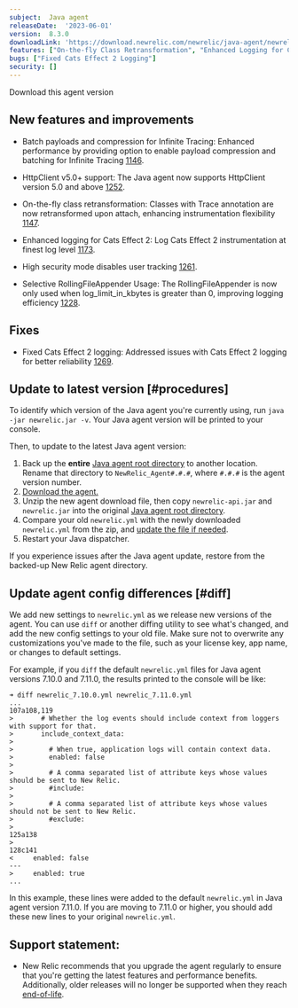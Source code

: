 ```yaml
---
subject:  Java agent
releaseDate:  '2023-06-01'
version:  8.3.0
downloadLink: 'https://download.newrelic.com/newrelic/java-agent/newrelic-agent/8.3.0/'
features: ["On-the-fly Class Retransformation", "Enhanced Logging for Cats Effect 2", "Batched Payload and Compression for Infinite Tracing", "HttpClient v5.0+ Support", "High Security Mode disables user tracking", "Updated JFR Version", "Selective RollingFileAppender Usage"]
bugs: ["Fixed Cats Effect 2 Logging"]
security: []
---
```


<ButtonGroup>
  <ButtonLink
    role="button"
    to="https://download.newrelic.com/newrelic/java-agent/newrelic-agent/8.3.0/"
    variant="primary"
  >
    Download this agent version
  </ButtonLink>
</ButtonGroup>

## New features and improvements

* Batch payloads and compression for Infinite Tracing: Enhanced performance by providing option to enable payload compression and batching for Infinite Tracing [1146](https://github.com/newrelic/newrelic-java-agent/pull/1146).

* HttpClient v5.0+ support: The Java agent now supports HttpClient version 5.0 and above [1252](https://github.com/newrelic/newrelic-java-agent/pull/1252).

* On-the-fly class retransformation: Classes with Trace annotation are now retransformed upon attach, enhancing instrumentation flexibility [1147](https://github.com/newrelic/newrelic-java-agent/pull/1147).

* Enhanced logging for Cats Effect 2: Log Cats Effect 2 instrumentation at finest log level [1173](https://github.com/newrelic/newrelic-java-agent/pull/1173).

* High security mode disables user tracking
[1261](https://github.com/newrelic/newrelic-java-agent/pull/1261).

* Selective RollingFileAppender Usage: The RollingFileAppender is now only used when log_limit_in_kbytes is greater than 0, improving logging efficiency [1228](https://github.com/newrelic/newrelic-java-agent/pull/1228).
## Fixes

* Fixed Cats Effect 2 logging: Addressed issues with Cats Effect 2 logging for better reliability [1269](https://github.com/newrelic/newrelic-java-agent/pull/1269).


## Update to latest version [#procedures]

To identify which version of the Java agent you're currently using, run `java -jar newrelic.jar -v`. Your Java agent version will be printed to your console.

Then, to update to the latest Java agent version:

1. Back up the **entire** [Java agent root directory](/docs/agents/manage-apm-agents/troubleshooting/find-agent-root-directory#java-agent) to another location. Rename that directory to `NewRelic_Agent#.#.#`, where `#.#.#` is the agent version number.
2. [Download the agent.](/docs/release-notes/agent-release-notes/java-release-notes)
3. Unzip the new agent download file, then copy `newrelic-api.jar` and `newrelic.jar` into the original [Java agent root directory](/docs/agents/manage-apm-agents/troubleshooting/find-agent-root-directory#java-agent).
4. Compare your old `newrelic.yml` with the newly downloaded `newrelic.yml` from the zip, and [update the file if needed](#diff).
5. Restart your Java dispatcher.

If you experience issues after the Java agent update, restore from the backed-up New Relic agent directory.

## Update agent config differences [#diff]

We add new settings to `newrelic.yml` as we release new versions of the agent. You can use `diff` or another diffing utility to see what's changed, and add the new config settings to your old file. Make sure not to overwrite any customizations you've made to the file, such as your license key, app name, or changes to default settings.

For example, if you `diff` the default `newrelic.yml` files for Java agent versions 7.10.0 and 7.11.0, the results printed to the console will be like:

```
➜ diff newrelic_7.10.0.yml newrelic_7.11.0.yml
...
107a108,119
>       # Whether the log events should include context from loggers with support for that.
>       include_context_data:
>
>         # When true, application logs will contain context data.
>         enabled: false
>
>         # A comma separated list of attribute keys whose values should be sent to New Relic.
>         #include:
>
>         # A comma separated list of attribute keys whose values should not be sent to New Relic.
>         #exclude:
>
125a138
>
128c141
<     enabled: false
---
>     enabled: true
...
```

In this example, these lines were added to the default `newrelic.yml` in Java agent version 7.11.0. If you are moving to 7.11.0 or higher, you should add these new lines to your original `newrelic.yml`.

## Support statement:

* New Relic recommends that you upgrade the agent regularly to ensure that you're getting the latest features and performance benefits. Additionally, older releases will no longer be supported when they reach [end-of-life](https://docs.newrelic.com/docs/using-new-relic/cross-product-functions/install-configure/notification-changes-new-relic-saas-features-distributed-software/).

